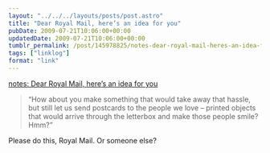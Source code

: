 ```yaml
---
layout: "../../../layouts/posts/post.astro"
title: "Dear Royal Mail, here’s an idea for you"
pubDate: 2009-07-21T10:06:00+00:00
updatedDate: 2009-07-21T10:06:00+00:00
tumblr_permalink: /post/145978825/notes-dear-royal-mail-heres-an-idea-for-you
tags: ["linklog"]
format: "link"
---
```


[notes: Dear Royal Mail, here&#8217;s an idea for you][1]

> &ldquo;How about you make something that would take away that hassle, but still let us send postcards to the people we love &#8211; printed objects that would arrive through the letterbox and make those people smile? Hmm?&rdquo;

Please do this, Royal Mail. Or someone else?

[1]: https://gilest.org/dear-royal-mail.html
